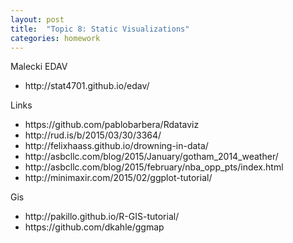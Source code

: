 ```yaml
---
layout: post
title:  "Topic 8: Static Visualizations"
categories: homework
---
```


Malecki EDAV

- http://stat4701.github.io/edav/

Links

- https://github.com/pablobarbera/Rdataviz
- http://rud.is/b/2015/03/30/3364/
- http://felixhaass.github.io/drowning-in-data/
- http://asbcllc.com/blog/2015/January/gotham_2014_weather/
- http://asbcllc.com/blog/2015/february/nba_opp_pts/index.html
- http://minimaxir.com/2015/02/ggplot-tutorial/

Gis

- http://pakillo.github.io/R-GIS-tutorial/
- https://github.com/dkahle/ggmap